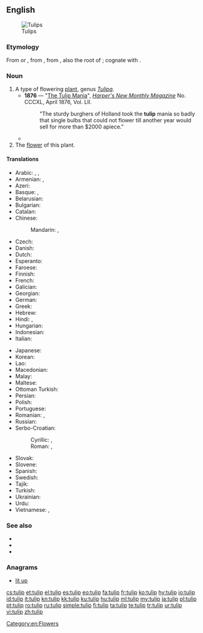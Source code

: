 {{also|TULIP}}
==English==
[[Image:Tulip - floriade canberra.jpg|thumb|Tulips]]

===Etymology===
From {{etyl|de|en}} or {{etyl|nl|en}} {{term|tulpe|lang=nl}}, from {{etyl|tr|en}} {{term|tülbent|lang=tr||fine muslin, turban}}, from {{etyl|fa|en}} {{term|دلبند|tr=dolband||sc=fa-Arab|lang=fa||turban}}, also the root of {{term|turban}}; cognate with {{etyl|mzn|-}} {{term|تولیپ||tulip|sc=fa-Arab|lang=mzn}}.

===Noun===
{{en-noun}}

# A type of flowering [[plant]], genus ''[[Tulipa]]''.
#* '''1876''' —  "[[s:The Tulip Mania|The Tulip Mania]]", ''[[w:Harper's Magazine|Harper's New Monthly Magazine]]'' No. CCCXL, April 1876, Vol. LII.
#*: "The sturdy burghers of Holland took the '''tulip''' mania so badly that single bulbs that could not flower till another year would sell for more than $2000 apiece."
#* {{quote-book|year=1918|author={{w|W. B. Maxwell}}|chapter=10
|title=[http://openlibrary.org/works/OL1097634W The Mirror and the Lamp]
|passage=He looked round the poor room, at the distempered walls, and the bad engravings in meretricious frames, the crinkly paper and wax flowers on the chiffonier; and he thought of a room like Father Bryan's, with panelling, with cut glass, with '''tulips''' in silver pots, such a room as he had hoped to have for his own.}}
# The [[flower]] of this plant.

====Translations====
{{trans-top|plant}}
* Arabic: {{t|ar|خزامى|tr=xuzāmā|sc=Arab}}, {{t|ar|توليب|m|tr=tūlīb|sc=Arab}}, {{t|ar|لعلع|m|tr=laʿlaʿ|sc=Arab}}
* Armenian: {{t|hy|վարդակակաչ|tr=vardakakač}}, {{t|hy|կակաչ|tr=kakač}}
* Azeri: {{t|az|tülpan}}
* Basque: {{t|eu|idibihotz}}, {{t|eu|kukupel}}
* Belarusian: {{t|be|цюльпан|m|tr=cjulʹpán|sc=Cyrl}}
* Bulgarian: {{t|bg|лале|f|tr=lále|sc=Cyrl}}
* Catalan: {{t+|ca|tulipa|f}}
* Chinese:
*: Mandarin: {{t|cmn|鬱金香|sc=Hani}}, {{t+|cmn|郁金香|tr=yùjīnxiāng|sc=Hani}}
* Czech: {{t+|cs|tulipán|m}}
* Danish: {{t|da|tulipan|c}}
* Dutch: {{t+|nl|tulp|f}}
* Esperanto: {{t|eo|tulipo}}
* Faroese: {{t|fo|tulipan|f}}
* Finnish: {{t+|fi|tulppaani}}
* French: {{t+|fr|tulipe|f}}
* Galician: {{t|gl|tulipán|m}}
* Georgian: {{t|ka|ტიტა|tr=tita|sc=Geor}}
* German: {{t+|de|Tulpe|f}}
* Greek: {{t+|el|τουλίπα|f|tr=toulípa|sc=Grek}}
* Hebrew: {{t+|he|צבעוני|sc=Hebr}}
* Hindi: {{t|hi|ट्यूलिप|tr=ṭyūlip|sc=Deva}}, {{t|hi|लाला|tr=lālā|sc=Deva}}
* Hungarian: {{t+|hu|tulipán}}
* Indonesian: {{t+|id|tulip}}
* Italian: {{t+|it|tulipano|m}}
{{trans-mid}}
* Japanese: {{t+|ja|チューリップ|tr=chūrippu}}
* Korean: {{t+|ko|튤립|tr=tyullip|sc=Kore}}
* Lao: {{t|lo|ດອກທິວລິບ|sc=Laoo}}
* Macedonian: {{t|mk|лале|f|tr=lále|sc=Cyrl}}
* Malay: {{t|ms|tulip}}
* Maltese: {{t|mt|tulipan}}
* Ottoman Turkish: {{t|ota|لاله|tr=lale|sc=ota-Arab}}
* Persian: {{t+|fa|لاله|tr=lâle}}
* Polish: {{t+|pl|tulipan|m}}
* Portuguese: {{t+|pt|túlipa|f}}
* Romanian: {{t+|ro|lalea|f}}, {{t+|ro|tulipă|f}}
* Russian: {{t+|ru|тюльпан|m|tr=tjulʹpán|sc=Cyrl}}
* Serbo-Croatian:
*: Cyrillic: {{t|sh|лала|f|sc=Cyrl}}, {{t|sh|тулипан|m|sc=Cyrl}}
*: Roman: {{t|sh|lala|f}} , {{t|sh|tulipan|m}}
* Slovak: {{t|sk|tulipán|m}}
* Slovene: {{t+|sl|tulipan|m}}
* Spanish: {{t+|es|tulipán|m}}
* Swedish: {{t+|sv|tulpan}}
* Tajik: {{t|tg|лола‍|tr=lola|sc=Cyrl}}
* Turkish: {{t+|tr|lale}}
* Ukrainian: {{t|uk|тюльпан|m|tr=tjulʹpán|sc=Cyrl}}
* Urdu: {{t+|ur|لالہ|tr=lāla|sc=ur-Arab}}
* Vietnamese: {{t|vi|uất kim hương}}, {{t|vi|uất kim cương}}
{{trans-bottom}}

===See also===
* {{pedia}}
* {{commonslite|Tulipa}}
* {{specieslite|Tulipa}}

===Anagrams===
* [[lit up#English|lit up]]

[[Category:en:Flowers]]

[[cs:tulip]]
[[et:tulip]]
[[el:tulip]]
[[es:tulip]]
[[eo:tulip]]
[[fa:tulip]]
[[fr:tulip]]
[[ko:tulip]]
[[hy:tulip]]
[[io:tulip]]
[[id:tulip]]
[[it:tulip]]
[[kn:tulip]]
[[kk:tulip]]
[[ku:tulip]]
[[hu:tulip]]
[[ml:tulip]]
[[my:tulip]]
[[ja:tulip]]
[[pl:tulip]]
[[pt:tulip]]
[[ro:tulip]]
[[ru:tulip]]
[[simple:tulip]]
[[fi:tulip]]
[[ta:tulip]]
[[te:tulip]]
[[tr:tulip]]
[[ur:tulip]]
[[vi:tulip]]
[[zh:tulip]]
